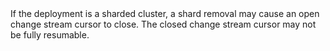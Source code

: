 <Extract>
  If the deployment is a sharded cluster, a shard removal may cause an
  open change stream cursor to close. The closed change stream cursor
  may not be fully resumable.
</Extract>
